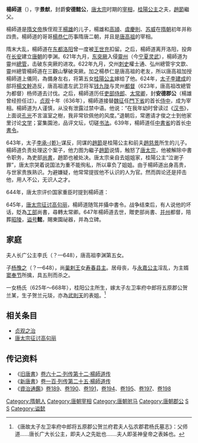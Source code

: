 '''楊師道'''（{{bd|6世纪|568年后|647年|catIdx=Y楊}}），字'''景猷'''，封爵'''安德懿公'''，[[唐太宗|唐太宗]]时期的[[宰相|宰相]]，[[桂陽公主|桂陽公主]]之夫，[[趙節|趙節]]繼父。

<!-- 生年没有记载，有新发现，请提供来源。 -->楊師道是[[隋文帝|隋文帝]]族侄观王[[杨雄_(隋)|楊雄]]的儿子，楊雄和[[高熲|高熲]]、[[虞慶則|虞慶則]]、[[苏威|苏威]]在[[隋朝|隋朝]]初年并称四贵。楊師道的哥哥[[楊恭仁|楊恭仁]]历事隋唐二朝，并且是[[唐高祖|唐高祖]]的宰相。

隋末大乱，楊師道在[[东都|东都]][[洛阳|洛阳]]曾一度被[[王世充|王世充]]扣留。之后，楊師道离开洛阳，投奔在[[长安|长安]]建立[[唐朝|唐朝]]的李渊。621年九月，[[东突厥|东突厥]]入侵[[靈州|靈州]]（今[[宁夏|宁夏]][[灵武|灵武]]），楊師道为靈州[[總管|總管]]，击破东突厥的进攻。622年九月，交州[[刺史|刺史]]權士通、弘州總管宇文歆、靈州總管楊師道在三觀山擊破突厥。加之楊恭仁是唐高祖的老友，所以唐高祖加授楊師道上儀同，為備身左右，将第五女[[桂陽公主|桂陽公主]]嫁给了他。624年，[[太子|太子]][[李建成|李建成]]的部将[[楊文幹|楊文幹]]造反，唐高祖遣左武卫将军[[钱九陇|钱九陇]]与灵州[[都督|都督]]（623年，唐高祖改總管为都督）杨师道去讨伐。之后，楊師道历任[[吏部|吏部]][[侍郎|侍郎]]、[[太常|太常]][[卿|卿]]，封'''安德郡公'''（楊雄曾经担任过）。[[貞觀_(唐朝)|贞观]]十年（636年），楊師道接替[[魏征|魏征]]任[[門下省|門下省]]的首长[[侍中|侍中]]，成为宰相。楊師道为人谨慎，从没有泄露过禁中语。他说：“在我年幼时曾读过《[[汉书|汉书]]》，上面说[[孔光|孔光]]不言溫室之樹，我非常钦佩他的风度。”退朝后，常邀请才俊之士到他家里讨论[[文学|文学]]；宴集園池，品评文坛，切磋[[书法|书法]]。639年，楊師道任[[中書省|中書省]]的首长[[中書令|中書令]]。

643年，太子[[李承乾|李承-{乾}-]]谋反，同谋的[[趙節|趙節]]是桂陽公主和前夫[[趙慈景|趙慈景]]所生的儿子。楊師道负责处理这个案子，他力图为繼子[[趙節|趙節]]说情，触怒了[[唐太宗|唐太宗]]，他被解除中書令职务，為吏部[[尚書|尚書]]，趙節也被处决。唐太宗亲自去姐姐家，桂陽公主“泣谢子罪”，唐太宗哭着说国法为重不能徇私，所以辜负了姐姐。由于楊師道出身高贵，与世家贵族熟识。为避嫌疑，他常常提拔他不认识的人为官。然而舆论还是抨击他，用人不公，无识人之才。

644年，唐太宗评价国家重臣时提到楊師道：

{{Cquote 2|楊師道性行純善，自無愆過。而情實怯懦，未甚更事，緩急不可得力。}}

645年，[[唐太宗征讨高句丽|唐太宗征讨高句丽]]，楊師道随驾并攝中書令。战争结束后，有人说他的坏话，貶為[[工部|工部]]尚書，尋轉太常卿。647年楊師道去世，贈吏部尚書、[[并州|并州]]都督，陪葬[[唐昭陵|昭陵]]，[[谥号|谥号]]'''懿'''，賜東園祕器，并為立碑。

== 家庭 ==
夫人长广公主李氏（？—648），唐高祖李渊第五女。

子[[杨豫之|杨豫之]]（？—648），尚[[巢剌王|巢剌王]]女[[寿春县主|寿春县主]]。居母丧，与[[永嘉公主|永嘉公主]]淫乱，为主婿[[窦奉节|窦奉节]]所擒，具五刑而杀之。

一女杨氏（625年～668年），桂阳公主所生，嫁太子左卫率府中郎将五原郡公贺兰某，生子贺兰元琰，亦為[[武則天|武則天]]的表姐。<ref>《唐故太子左卫率府中郎将五原郡公贺兰府君夫人弘农郡君杨氏墓志》：父师道……唐长广大长公主，即夫人之先妣也.......夫人即圣神皇帝之表姊也。</ref>

==相关条目==
*[[贞观之治|贞观之治]]
*[[唐太宗征讨高句丽|唐太宗征讨高句丽]]

== 传记资料 ==
*《[[旧唐書|旧唐書]]》[[s:旧唐书/卷62|卷六十二·列传第十二·楊師道传]] 
*《[[新唐書|新唐書]]》[[s:新唐书/卷100|卷一百·列传第二十五·楊師道传]] 
*《[[資治通鑑|資治通鑑]]》[[s:資治通鑑/卷189|卷189]]、[[s:資治通鑑/卷190|卷190]]、[[s:資治通鑑/卷191|卷191]]，[[s:資治通鑑/卷194|卷194]]、[[s:資治通鑑/卷195|卷195]]、[[s:資治通鑑/卷197|卷197]]、[[s:資治通鑑/卷198|卷198]]

{{DEFAULTSORT:Y}}
[[Category:隋朝人|Category:隋朝人]]
[[Category:唐朝宰相|Category:唐朝宰相]]
[[Category:唐朝驸马|Category:唐朝驸马]]
[[Category:唐朝郡公|Category:唐朝郡公]]
[[Category:弘农杨氏|S]]
[[Category:杨姓|S]]
[[Category:谥懿|Category:谥懿]]